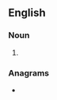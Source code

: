 ==English==

===Noun===
{{head|en|noun plural form}}

# {{plural of|autocrat|lang=en}}

===Anagrams===
* {{anagrams|en|actuators}}